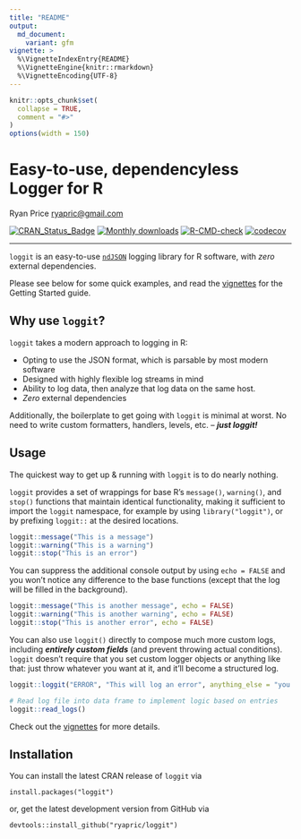 ```yaml
---
title: "README"
output:
  md_document:
    variant: gfm
vignette: >
  %\VignetteIndexEntry{README}
  %\VignetteEngine{knitr::rmarkdown}
  %\VignetteEncoding{UTF-8}
---
```


```r
knitr::opts_chunk$set(
  collapse = TRUE,
  comment = "#>"
)
options(width = 150)
```

Easy-to-use, dependencyless Logger for R
==================================
Ryan Price <ryapric@gmail.com>

<!-- badges: start -->
[![CRAN\_Status\_Badge](http://www.r-pkg.org/badges/version/loggit)](https://cran.r-project.org/package=loggit)
[![Monthly downloads](https://cranlogs.r-pkg.org/badges/grand-total/loggit)](https://cran.r-project.org/package=loggit)
[![R-CMD-check](https://github.com/MEO265/loggit_private/actions/workflows/R-CMD-check.yaml/badge.svg)](https://github.com/MEO265/loggit_private/actions/workflows/R-CMD-check.yaml)
[![codecov](https://codecov.io/gh/MEO265/loggit_private/graph/badge.svg?token=DGPQGD4DUH)](https://codecov.io/gh/MEO265/loggit_private)
<!-- badges: end -->

------------------------------------------------------------------------

`loggit` is an easy-to-use [`ndJSON`](https://github.com/ndjson/ndjson-spec) logging library for R software,
with _zero_ external dependencies.

Please see below for some quick examples, and read the [vignettes](https://cran.r-project.org/web/packages/loggit/vignettes/) for the
Getting Started guide.

Why use `loggit`?
-----------------

`loggit` takes a modern approach to logging in R:

- Opting to use the JSON format, which is parsable by most modern software
- Designed with highly flexible log streams in mind
- Ability to log data, then analyze that log data on the same host.
- _Zero_ external dependencies

Additionally, the boilerplate to get going with `loggit` is minimal at worst.
No need to write custom formatters, handlers, levels, etc. -- ***just loggit!***

Usage
--------------

The quickest way to get up & running with `loggit` is to do nearly nothing.

`loggit` provides a set of wrappings for base R's `message()`, `warning()`, and
`stop()` functions that maintain identical functionality, making it sufficient to
import the `loggit` namespace, for example by using `library("loggit")`, or by
prefixing `loggit::` at the desired locations.

```r
loggit::message("This is a message")
loggit::warning("This is a warning")
loggit::stop("This is an error")
```

You can suppress the additional console output by using `echo = FALSE` and
you won't notice any difference to the base functions (except that the log
will be filled in the background).

```r
loggit::message("This is another message", echo = FALSE)
loggit::warning("This is another warning", echo = FALSE)
loggit::stop("This is another error", echo = FALSE)
```

You can also use `loggit()` directly to compose much more custom
logs, including ***entirely custom fields*** (and prevent throwing actual conditions).
`loggit` doesn't require that you set custom logger objects or anything like that:
just throw whatever you want at it, and it'll become a structured log.

```r
loggit::loggit("ERROR", "This will log an error", anything_else = "you want to include")

# Read log file into data frame to implement logic based on entries
loggit::read_logs()
```

Check out the [vignettes](https://cran.r-project.org/web/packages/loggit/vignettes/) for more details.

Installation
------------

You can install the latest CRAN release of `loggit` via

    install.packages("loggit")

or, get the latest development version from GitHub via

    devtools::install_github("ryapric/loggit")
